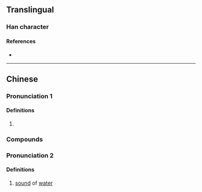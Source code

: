 {{also|泙}}
{{character info}}
{{character info|0x2F907}}
==Translingual==

===Han character===
{{Han char|rn=85|rad=水|as=06|sn=9|four=38141|canj=ETT|ids=⿰氵并}}

====References====
* {{Han ref|kx=0622.110|dkj=17415|dj=1018.090|hdz=31616.010|uh=6D34|ud=27956|bh=CF6E|bd=53102}}

----

==Chinese==
{{zh-forms}}

===Pronunciation 1===
{{zh-pron
|m=píng
|c=ping4
|mc=y
|oc=y
|ma=
|cat=v
}}

====Definitions====
{{zh-hanzi}}

# {{zh-only|洴澼|to [[wash]]; to [[bleach]] ([[silk]])}}

===Compounds===
{{zh-der|洴澼藥|洴澼絖}}

===Pronunciation 2===
{{zh-pron
|m=pēng
|cat=n
}}

====Definitions====
{{zh-hanzi}}
# [[sound]] of [[water]]